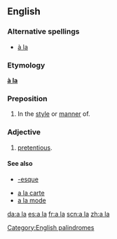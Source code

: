 {{also|Appendix:Variations of "ala"}}
==English==

===Alternative spellings===
* [[à la]] {{italbrac|less common}}

===Etymology===
{{etyl|fr|en}} '''[[à la]]'''

===Preposition===
{{en-prep|pos=[[a]] [[la]]}}

# In the [[style]] or [[manner]] of.

===Adjective===
{{en-adj|pos=[[a]] [[la]]|-}}

# {{British|slang}} [[pretentious]].

====See also====
* [[-esque]]
<!--Note: these come from French and so do not count as "Derived terms" for the English term-->
* [[a la carte]]
* [[a la mode]]

{{anagrams:en/aal}}
[[Category:English palindromes]]
[[da:a la]]
[[es:a la]]
[[fr:a la]]
[[scn:a la]]
[[zh:a la]]